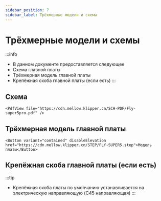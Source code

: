 ```yaml
---
sidebar_position: 7
sidebar_label: Трёхмерные модели и схемы
---
```




# Трёхмерные модели и схемы

:::info
* В данном документе предоставляется следующее
* Схема главной платы
* Трёхмерная модель главной платы
* Крепёжная скоба главной платы (если есть)
:::

## Схема

    <PdfView file="https://cdn.mellow.klipper.cn/SCH-PDF/Fly-super5pro.pdf" />


## Трёхмерная модель главной платы

    <Button variant="contained" disableElevation href="https://cdn.mellow.klipper.cn/STEP/FLY-SUPER5.step">Модель платы</Button>


## Крепёжная скоба главной платы (если есть)

:::tip
* Крепёжная скоба платы по умолчанию устанавливается на электрическую направляющую (C45 направляющая)
:::